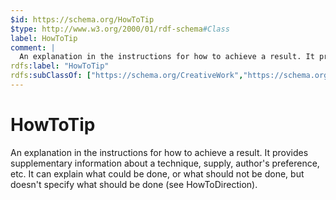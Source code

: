```yaml
---
$id: https://schema.org/HowToTip
$type: http://www.w3.org/2000/01/rdf-schema#Class
label: HowToTip
comment: |
  An explanation in the instructions for how to achieve a result. It provides supplementary information about a technique, supply, author's preference, etc. It can explain what could be done, or what should not be done, but doesn't specify what should be done (see HowToDirection).
rdfs:label: "HowToTip"
rdfs:subClassOf: ["https://schema.org/CreativeWork","https://schema.org/ListItem"]
---
```


# HowToTip

An explanation in the instructions for how to achieve a result. It provides supplementary information about a technique, supply, author's preference, etc. It can explain what could be done, or what should not be done, but doesn't specify what should be done (see HowToDirection).

